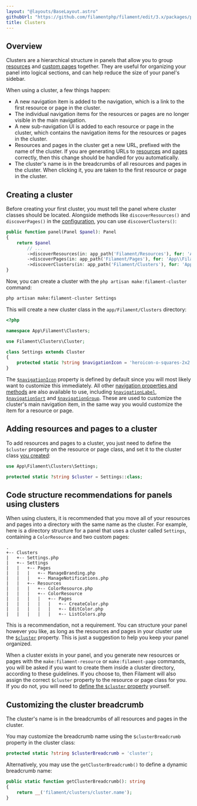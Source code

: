 ```yaml
---
layout: "@layouts/BaseLayout.astro"
githubUrl: "https://github.com/filamentphp/filament/edit/3.x/packages/panels/docs/10-clusters.md"
title: Clusters
---
```


## Overview

Clusters are a hierarchical structure in panels that allow you to group [resources](resources) and [custom pages](pages) together. They are useful for organizing your panel into logical sections, and can help reduce the size of your panel's sidebar.

When using a cluster, a few things happen:

- A new navigation item is added to the navigation, which is a link to the first resource or page in the cluster.
- The individual navigation items for the resources or pages are no longer visible in the main navigation.
- A new sub-navigation UI is added to each resource or page in the cluster, which contains the navigation items for the resources or pages in the cluster.
- Resources and pages in the cluster get a new URL, prefixed with the name of the cluster. If you are generating URLs to [resources](resources/getting-started#generating-urls-to-resource-pages) and [pages](pages#generating-urls-to-pages) correctly, then this change should be handled for you automatically.
- The cluster's name is in the breadcrumbs of all resources and pages in the cluster. When clicking it, you are taken to the first resource or page in the cluster.

## Creating a cluster

Before creating your first cluster, you must tell the panel where cluster classes should be located. Alongside methods like `discoverResources()` and `discoverPages()` in the [configuration](configuration), you can use `discoverClusters()`:

```php
public function panel(Panel $panel): Panel
{
    return $panel
        // ...
        ->discoverResources(in: app_path('Filament/Resources'), for: 'App\\Filament\\Resources')
        ->discoverPages(in: app_path('Filament/Pages'), for: 'App\\Filament\\Pages')
        ->discoverClusters(in: app_path('Filament/Clusters'), for: 'App\\Filament\\Clusters');
}
```

Now, you can create a cluster with the `php artisan make:filament-cluster` command:

```bash
php artisan make:filament-cluster Settings
```

This will create a new cluster class in the `app/Filament/Clusters` directory:

```php
<?php

namespace App\Filament\Clusters;

use Filament\Clusters\Cluster;

class Settings extends Cluster
{
    protected static ?string $navigationIcon = 'heroicon-o-squares-2x2';
}
```

The [`$navigationIcon`](navigation#customizing-a-navigation-items-icon) property is defined by default since you will most likely want to customize this immediately. All other [navigation properties and methods](navigation) are also available to use, including [`$navigationLabel`](navigation#customizing-a-navigation-items-label), [`$navigationSort`](navigation#sorting-navigation-items) and [`$navigationGroup`](navigation#grouping-navigation-items). These are used to customize the cluster's main navigation item, in the same way you would customize the item for a resource or page.

## Adding resources and pages to a cluster

To add resources and pages to a cluster, you just need to define the `$cluster` property on the resource or page class, and set it to the cluster class [you created](#creating-a-cluster):

```php
use App\Filament\Clusters\Settings;

protected static ?string $cluster = Settings::class;
```

## Code structure recommendations for panels using clusters

When using clusters, it is recommended that you move all of your resources and pages into a directory with the same name as the cluster. For example, here is a directory structure for a panel that uses a cluster called `Settings`, containing a `ColorResource` and two custom pages:

```
.
+-- Clusters
|   +-- Settings.php
|   +-- Settings
|   |   +-- Pages
|   |   |   +-- ManageBranding.php
|   |   |   +-- ManageNotifications.php
|   |   +-- Resources
|   |   |   +-- ColorResource.php
|   |   |   +-- ColorResource
|   |   |   |   +-- Pages
|   |   |   |   |   +-- CreateColor.php
|   |   |   |   |   +-- EditColor.php
|   |   |   |   |   +-- ListColors.php
```

This is a recommendation, not a requirement. You can structure your panel however you like, as long as the resources and pages in your cluster use the [`$cluster`](#adding-resources-and-pages-to-a-cluster) property. This is just a suggestion to help you keep your panel organized.

When a cluster exists in your panel, and you generate new resources or pages with the `make:filament-resource` or `make:filament-page` commands, you will be asked if you want to create them inside a cluster directory, according to these guidelines. If you choose to, then Filament will also assign the correct `$cluster` property to the resource or page class for you. If you do not, you will need to [define the `$cluster` property](#adding-resources-and-pages-to-a-cluster) yourself.

## Customizing the cluster breadcrumb

The cluster's name is in the breadcrumbs of all resources and pages in the cluster.

You may customize the breadcrumb name using the `$clusterBreadcrumb` property in the cluster class:

```php
protected static ?string $clusterBreadcrumb = 'cluster';
```

Alternatively, you may use the `getClusterBreadcrumb()` to define a dynamic breadcrumb name:

```php
public static function getClusterBreadcrumb(): string
{
    return __('filament/clusters/cluster.name');
}
```
